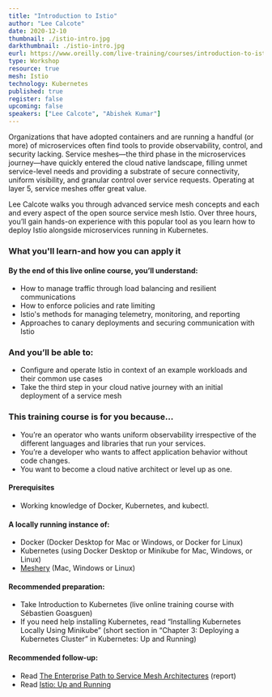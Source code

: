 ```yaml
---
title: "Introduction to Istio"
author: "Lee Calcote"
date: 2020-12-10
thumbnail: ./istio-intro.jpg
darkthumbnail: ./istio-intro.jpg
eurl: https://www.oreilly.com/live-training/courses/introduction-to-istio/0636920422716/
type: Workshop
resource: true
mesh: Istio
technology: Kubernetes
published: true
register: false
upcoming: false
speakers: ["Lee Calcote", "Abishek Kumar"]
---
```

Organizations that have adopted containers and are running a handful (or more) of microservices often find tools to provide observability, control, and security lacking. Service meshes—the third phase in the microservices journey—have quickly entered the cloud native landscape, filling unmet service-level needs and providing a substrate of secure connectivity, uniform visibility, and granular control over service requests. Operating at layer 5, service meshes offer great value.

Lee Calcote walks you through advanced service mesh concepts and each and every aspect of the open source service mesh Istio. Over three hours, you’ll gain hands-on experience with this popular tool as you learn how to deploy Istio alongside microservices running in Kubernetes.

### What you'll learn-and how you can apply it

#### By the end of this live online course, you’ll understand:

- How to manage traffic through load balancing and resilient communications
- How to enforce policies and rate limiting
- Istio's methods for managing telemetry, monitoring, and reporting
- Approaches to canary deployments and securing communication with Istio

### And you’ll be able to:

- Configure and operate Istio in context of an example workloads and their common use cases
- Take the third step in your cloud native journey with an initial deployment of a service mesh

### This training course is for you because...

- You’re an operator who wants uniform observability irrespective of the different languages and libraries that run your services.
- You’re a developer who wants to affect application behavior without code changes.
- You want to become a cloud native architect or level up as one.

#### Prerequisites

- Working knowledge of Docker, Kubernetes, and kubectl.

#### A locally running instance of:

- Docker (Docker Desktop for Mac or Windows, or Docker for Linux)
- Kubernetes (using Docker Desktop or Minikube for Mac, Windows, or Linux)
- [Meshery](/projects/meshery) (Mac, Windows or Linux)

#### Recommended preparation:

- Take Introduction to Kubernetes (live online training course with Sébastien Goasguen)
- If you need help installing Kubernetes, read “Installing Kubernetes Locally Using Minikube” (short section in “Chapter 3: Deploying a Kubernetes Cluster” in Kubernetes: Up and Running)

#### Recommended follow-up:

- Read [The Enterprise Path to Service Mesh Architectures](/learn/service-mesh-books/the-enterprise-path-to-service-mesh-architectures) (report)
- Read [Istio: Up and Running](/learn/service-mesh-books/istio-up-and-running)
